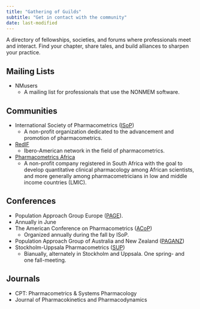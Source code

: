 ```yaml
---
title: "Gathering of Guilds"
subtitle: "Get in contact with the community"
date: last-modified
---
```


:::{.callout-caution title="Under construction"}
:::

A directory of fellowships, societies, and forums where professionals meet and interact.
Find your chapter, share tales, and build alliances to sharpen your practice.

## Mailing Lists

* NMusers
  * A mailing list for professionals that use the NONMEM software.

## Communities

* International Society of Pharmacometrics ([ISoP](https://www.isop.org/home))
  * A non-profit organization dedicated to the advancement and promotion of pharmacometrics.
* [RedIF](https://www.redifar.org)
  * Ibero-American network in the field of pharmacometrics.
* [Pharmacometrics Africa](https://pmxafrica.org)
  * A non-profit company registered in South Africa with the goal to develop quantitative clinical pharmacology among African scientists, and more generally among pharmacometricians in low and middle income countries (LMIC).

## Conferences

*  Population Approach Group Europe ([PAGE](https://www.page-meeting.org)).
  * Annually in June
* The American Conference on Pharmacometrics ([ACoP](https://acop2025.eventscribe.net/index.asp))
  * Organized annually during the fall by ISoP.
* Population Approach Group of Australia and New Zealand ([PAGANZ](https://www.paganz.org))
* Stockholm-Uppsala Pharmacometrics ([SUP](https://www.sup-meeting.se))
  *  Bianually, alternately in Stockholm and Uppsala. One spring- and one fall-meeting.

## Journals

* CPT: Pharmacometrics & Systems Pharmacology
* Journal of Pharmacokinetics and Pharmacodynamics
